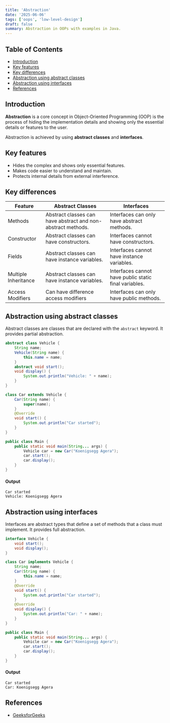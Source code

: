 ```yaml
---
title: 'Abstraction'
date: '2025-06-06'
tags: ['oops', 'low-level-design']
draft: false
summary: Abstraction in OOPs with examples in Java.
---
```


## Table of Contents

- [Introduction](#introduction)
- [Key features](#key-features)
- [Key differences](#key-differences)
- [Abstraction using abstract classes](#abstraction-using-abstract-classes)
- [Abstraction using interfaces](#abstraction-using-interfaces)
- [References](#references)

## Introduction

**Abstraction** is a core concept in Object-Oriented Programming (OOP) is the process of hiding the implementation details and showing only the essential details or features to the user.

Abstraction is achieved by using **abstract classes** and **interfaces**.

## Key features

- Hides the complex and shows only essential features.
- Makes code easier to understand and maintain.
- Protects internal details from external interference.

## Key differences

| Feature              | Abstract Classes                                             | Interfaces                                            |
| -------------------- | ------------------------------------------------------------ | ----------------------------------------------------- |
| Methods              | Abstract classes can have abstract and non-abstract methods. | Interfaces can only have abstract methods.            |
| Constructor          | Abstract classes can have constructors.                      | Interfaces cannot have constructors.                  |
| Fields               | Abstract classes can have instance variables.                | Interfaces cannot have instance variables.            |
| Multiple Inheritance | Abstract classes can have instance variables.                | Interfaces cannot have public static final variables. |
| Access Modifiers     | Can have difference access modifiers                         | Interfaces can only have public methods.              |

## Abstraction using abstract classes

Abstract classes are classes that are declared with the `abstract` keyword.
It provides partial abstraction.

```java
abstract class Vehicle {
    String name;
    Vehicle(String name) {
        this.name = name;
    }
    abstract void start();
    void display() {
        System.out.println("Vehicle: " + name);
    }
}

class Car extends Vehicle {
    Car(String name) {
        super(name);
    }
    @Override
    void start() {
        System.out.println("Car started");
    }
}

public class Main {
    public static void main(String... args) {
        Vehicle car = new Car("Koenigsegg Agera");
        car.start();
        car.display();
    }
}
```

#### Output

```
Car started
Vehicle: Koenigsegg Agera
```

## Abstraction using interfaces

Interfaces are abstract types that define a set of methods that a class must implement.
It provides full abstraction.

```java
interface Vehicle {
    void start();
    void display();
}

class Car implements Vehicle {
    String name;
    Car(String name) {
        this.name = name;
    }
    @Override
    void start() {
        System.out.println("Car started");
    }
    @Override
    void display() {
        System.out.println("Car: " + name);
    }
}

public class Main {
    public static void main(String... args) {
        Vehicle car = new Car("Koenigsegg Agera");
        car.start();
        car.display();
    }
}
```

#### Output

```
Car started
Car: Koenigsegg Agera
```

## References

- [GeeksforGeeks](https://www.geeksforgeeks.org/abstraction-in-java-2/)
